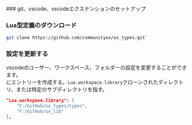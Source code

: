 
<Steps>
  ### git、vscode、vscodeエクステンションのセットアップ

  ### Lua型定義のダウンロード

  ```bash
  git clone https://github.com/communityox/ox_types.git`
  ```

  ### 設定を更新する

  vscodeのユーザー、ワークスペース、フォルダーの設定を変更することができます。\
  にエントリーを作成する。`Lua.workspace.library`クローンされたディレクトリ、または特定のサブディレクトリを指す。

  ```json
  "Lua.workspace.library": [
      "F:/GitHub/ox_types/types",
      "F:/GitHub/ox_lib"
  ],
  ```
</Steps>
